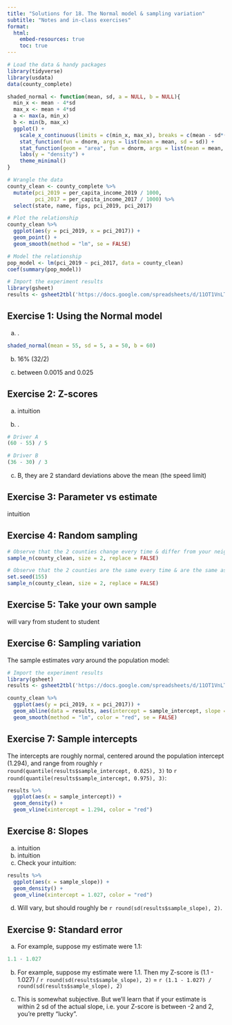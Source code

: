 ```yaml
---
title: "Solutions for 18. The Normal model & sampling variation"
subtitle: "Notes and in-class exercises"
format: 
  html:
    embed-resources: true
    toc: true
---
```



```r
# Load the data & handy packages
library(tidyverse)
library(usdata)
data(county_complete)

shaded_normal <- function(mean, sd, a = NULL, b = NULL){
  min_x <- mean - 4*sd
  max_x <- mean + 4*sd
  a <- max(a, min_x)
  b <- min(b, max_x)
  ggplot() + 
    scale_x_continuous(limits = c(min_x, max_x), breaks = c(mean - sd*(0:3), mean + sd*(1:3))) +
    stat_function(fun = dnorm, args = list(mean = mean, sd = sd)) + 
    stat_function(geom = "area", fun = dnorm, args = list(mean = mean, sd = sd), xlim = c(a, b), fill = "blue") + 
    labs(y = "density") + 
    theme_minimal()
}

# Wrangle the data
county_clean <- county_complete %>% 
  mutate(pci_2019 = per_capita_income_2019 / 1000, 
         pci_2017 = per_capita_income_2017 / 1000) %>% 
  select(state, name, fips, pci_2019, pci_2017)

# Plot the relationship
county_clean %>% 
  ggplot(aes(y = pci_2019, x = pci_2017)) +
  geom_point() + 
  geom_smooth(method = "lm", se = FALSE)

# Model the relationship
pop_model <- lm(pci_2019 ~ pci_2017, data = county_clean)
coef(summary(pop_model))
```



```r
# Import the experiment results
library(gsheet)
results <- gsheet2tbl('https://docs.google.com/spreadsheets/d/11OT1VnLTTJasp5BHSKulgJiCbSLiutv8mKDOfvvXZSo/edit?usp=sharing')
```


## Exercise 1: Using the Normal model

a. .

```r
shaded_normal(mean = 55, sd = 5, a = 50, b = 60)
```

b. 16% (32/2)

c. between 0.0015 and 0.025




## Exercise 2: Z-scores

a. intuition


b. .

```r
# Driver A
(60 - 55) / 5

# Driver B
(36 - 30) / 3
```

c. B, they are 2 standard deviations above the mean (the speed limit)




## Exercise 3: Parameter vs estimate

intuition



## Exercise 4: Random sampling

```r
# Observe that the 2 counties change every time & differ from your neighbors' samples
sample_n(county_clean, size = 2, replace = FALSE)
```

```r
# Observe that the 2 counties are the same every time & are the same as your neighbors' samples
set.seed(155)
sample_n(county_clean, size = 2, replace = FALSE)
```






## Exercise 5: Take your own sample
    
will vary from student to student







## Exercise 6: Sampling variation

The sample estimates *vary* around the population model:

```r
# Import the experiment results
library(gsheet)
results <- gsheet2tbl('https://docs.google.com/spreadsheets/d/11OT1VnLTTJasp5BHSKulgJiCbSLiutv8mKDOfvvXZSo/edit?usp=sharing')

county_clean %>% 
  ggplot(aes(y = pci_2019, x = pci_2017)) +
  geom_abline(data = results, aes(intercept = sample_intercept, slope = sample_slope), color = "gray") + 
  geom_smooth(method = "lm", color = "red", se = FALSE)
```
    






## Exercise 7: Sample intercepts


The intercepts are roughly normal, centered around the population intercept (1.294), and range from roughly `r round(quantile(results$sample_intercept, 0.025), 3)` to `r round(quantile(results$sample_intercept, 0.975), 3)`:

```r
results %>% 
  ggplot(aes(x = sample_intercept)) + 
  geom_density() + 
  geom_vline(xintercept = 1.294, color = "red")
```    









## Exercise 8: Slopes

a. intuition
b. intuition
c. Check your intuition:        

```r
results %>% 
  ggplot(aes(x = sample_slope)) + 
  geom_density() + 
  geom_vline(xintercept = 1.027, color = "red")
```    

d. Will vary, but should roughly be `r round(sd(results$sample_slope), 2)`.






## Exercise 9: Standard error

a. For example, suppose my estimate were 1.1:
    
```r
1.1 - 1.027
```



b. For example, suppose my estimate were 1.1. Then my Z-score is (1.1 - 1.027) / `r round(sd(results$sample_slope), 2)` = `r (1.1 - 1.027) / round(sd(results$sample_slope), 2)`
    

c. This is somewhat subjective. But we'll learn that if your estimate is within 2 sd of the actual slope, i.e. your Z-score is between -2 and 2, you're pretty "lucky".




    
